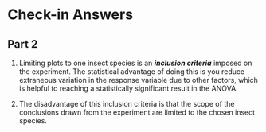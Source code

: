 # Check-in Answers

## Part 2

1. Limiting plots to one insect species is an _**inclusion criteria**_ imposed on the experiment. The statistical advantage of doing this is you reduce extraneous variation in the response variable due to other factors, which is helpful to reaching a statistically significant result in the ANOVA.

2. The disadvantage of this inclusion criteria is that the scope of the conclusions drawn from the experiment are limited to the chosen insect species.